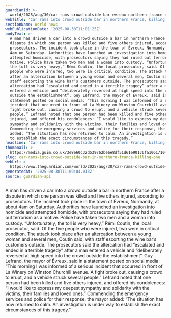 ```yaml
---
guardianId: >-
  world/2025/aug/30/car-rams-crowd-outside-bar-evreux-northern-france-death-normandy
webTitle: 'Car rams into crowd outside bar in northern France, killing one'
sectionName: World news
webPublicationDate: '2025-08-30T11:01:25Z'
bodyText: >-
  A man has driven a car into a crowd outside a bar in northern France after a
  dispute in which one person was killed and five others injured, according to
  prosecutors. The incident took place in the town of Évreux, Normandy, at about
  4am on Saturday. Authorities have launched an investigation into homicide and
  attempted homicide, with prosecutors saying they had ruled out terrorism as a
  motive. Police have taken two men and a woman into custody. “Unfortunately,
  the toll is very heavy,” Rémi Coutin, the local prosecutor, said. Of the five
  people who were injured, two were in critical condition. The attack took place
  after an altercation between a young woman and several men, Coutin said, with
  staff escorting the wine bar’s customers outside. The prosecutors said the
  altercation had “escalated and ended in a terrible tragedy” after a man
  entered a vehicle and “deliberately reversed at high speed into the crowd
  outside the establishment”. Guy Lefrand, the mayor of Évreux, said in a
  statement posted on social media: “This morning I was informed of a serious
  incident that occurred in front of La Winery on Winston Churchill avenue. A
  fight broke out, causing a crowd to erupt, and a vehicle struck several
  people.” Lefrand noted that one person had been killed and five others
  injured, and offered his condolences: “I would like to express my deepest
  sympathy and solidarity with the victims, their families and loved ones.”
  Commending the emergency services and police for their response, the mayor
  added: “The situation has now returned to calm. An investigation is under way
  to establish the exact circumstances of this tragedy.”
headline: 'Car rams into crowd outside bar in northern France, killing one'
thumbnail: >-
  https://media.guim.co.uk/3e8e60c32d539762be6e8df51d61e90136fa1061/1046_0_3733_2989/500.jpg
slug: car-rams-into-crowd-outside-bar-in-northern-france-killing-one
webUrl: >-
  https://www.theguardian.com/world/2025/aug/30/car-rams-crowd-outside-bar-evreux-northern-france-death-normandy
generatedAt: '2025-08-30T11:09:04.013Z'
source: guardian-api
---
```

A man has driven a car into a crowd outside a bar in northern France after a dispute in which one person was killed and five others injured, according to prosecutors. The incident took place in the town of Évreux, Normandy, at about 4am on Saturday. Authorities have launched an investigation into homicide and attempted homicide, with prosecutors saying they had ruled out terrorism as a motive. Police have taken two men and a woman into custody. “Unfortunately, the toll is very heavy,” Rémi Coutin, the local prosecutor, said. Of the five people who were injured, two were in critical condition. The attack took place after an altercation between a young woman and several men, Coutin said, with staff escorting the wine bar’s customers outside. The prosecutors said the altercation had “escalated and ended in a terrible tragedy” after a man entered a vehicle and “deliberately reversed at high speed into the crowd outside the establishment”. Guy Lefrand, the mayor of Évreux, said in a statement posted on social media: “This morning I was informed of a serious incident that occurred in front of La Winery on Winston Churchill avenue. A fight broke out, causing a crowd to erupt, and a vehicle struck several people.” Lefrand noted that one person had been killed and five others injured, and offered his condolences: “I would like to express my deepest sympathy and solidarity with the victims, their families and loved ones.” Commending the emergency services and police for their response, the mayor added: “The situation has now returned to calm. An investigation is under way to establish the exact circumstances of this tragedy.”
